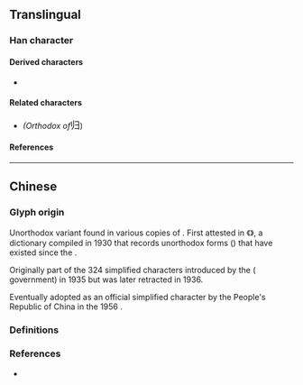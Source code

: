 {{also|歸|帰}}
{{character info}}
==Translingual==
{{Han simplified forms|歸|帰|归}}

===Han character===
{{Han char|rn=58|rad=彐|as=02|sn=5|four=27070|canj=LLSM|ids=⿲丨丿彐(G),⿲丶丿彐(T)}}

====Derived characters====
* {{l|mul|[[𫢔]], [[岿]]}}

====Related characters====
* {{l|mul|[[歸]]}} ''(Orthodox {{w|Traditional Chinese|traditional form}} of ''<big>归</big>)

====References====
{{Han ref|kx=0362.051|dkj=09909|dj=0680.140|hdz=20960.110|uh=5F52}}

----

==Chinese==

===Glyph origin===
Unorthodox variant {{Han simp|歸|nocap=y}} found in various {{w|Movable type#Metal movable type in China|moveable type}} copies of {{w|Classic Chinese Novels|classical novels}}. First attested in 《{{w2|zh|宋元以來俗字譜}}》, a {{w|Variant Chinese character|variant forms}} dictionary compiled in 1930 that records unorthodox forms ({{l|zh|俗字}}) that have existed since the {{w|Song dynasty}}. <!-- Refer http://dict.variants.moe.edu.tw/variants/rbt/word_attribute.rbt?educode=A02075-009#33 -->

Originally part of the 324 simplified characters introduced by the {{w|Republic of China}} ({{w|Kuomintang}} government) in 1935 but was later retracted in 1936. <!-- Refer https://commons.wikimedia.org/wiki/File:ROC24_SC2.jpg -->

Eventually adopted as an official simplified character by the People's Republic of China in the 1956 {{w|Chinese Character Simplification Scheme}}. <!-- Refer https://zh.wikisource.org/wiki/漢字簡化方案 -->

===Definitions===
{{zh-see|歸|sv}}

===References===
* {{R:twedu|A02075-009#33}}